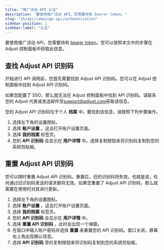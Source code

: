 ```yaml
---
title: "推广活动 API 认证"
description: "要使用推广活动 API，您需要持有 bearer token。"
slug: "zh/api/campaign-api/authentication"
sidebar-position: 1
sidebar-label: "认证"
---
```


要使用推广活动 API，您需要持有 [bearer token](https://developer.mozilla.org/en-US/docs/Web/HTTP/Authentication)。您可以按照本文中的步骤在 Adjust 控制面板中获取此信息。

## 查找 Adjust API 识别码

开始进行 API 调用前，您首先需要找到 Adjust API 识别码。您可以在 Adjust 控制面板中找到 Adjust API 识别码。

<Callout type="important">

如果您配置了 SSO，那么就无法在 Adjust 控制面板中找到 API 识别码。请联系您的 Adjust 代表或发送邮件至[support@adjust.com](mailto:support@adjust.com)获取该信息。

</Callout>

您的 Adjust API 识别码位于个人 **档案** 中。要找到该信息，请按照下列步骤操作。

1. 选择左下角的设置图标。
2. 选择 **账户设置** 。这会打开账户设置页面。
3. 选择 **我的档案** 标签页。
4. 您的 **API 识别码** 会显示在 **用户详情** 中。选择复制按钮来将识别码复制到您的系统剪贴板。

## 重置 Adjust API 识别码

您可以随时重置 Adjust API 识别码。重置后，旧的识别码将失效。也就是说，任何通过旧识别码发送的请求都将无效。如果您重置了 Adjust API 识别码，那么就需要在使用时对其进行更新。

1. 选择左下角的设置图标。
2. 选择 **账户设置** 。这会打开账户设置页面。
3. 选择 **我的档案** 标签页。
4. 您的 **API 识别码** 会显示在 **用户详情** 中。
5. 选择 **重置 API 识别码** 。此时会出现一个弹窗。
6. 在窗口中输入账户密码并选择 **重置** 来重置您的 API 识别码。窗口关闭，屏幕右上角出现确认信息。
7. 选择 **API 识别码** 旁的复制按钮来将识别码复制到您的系统剪贴板。

